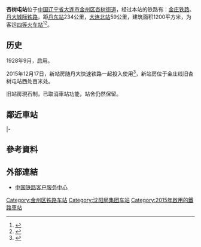 {{Infobox China railway station 
|车站名称 = 杏树屯站
|图片 = 
|图片介绍 = 
|其他名称 = 
|英文名称 = Xingshutun Railway Station
|车站代码 = 54386<ref>{{cite web|url=http://hyfw.12306.cn/hyinfo/action/FwcszsAction_index?type=1|title=营业站服务信息查询|publisher=[[中国铁路客户服务中心|中国铁路客户服务中心]]|accessdate=2017-07-12|archive-date=2016-11-06|archive-url=https://web.archive.org/web/20161106075157/http://hyfw.12306.cn/hyinfo/action/FwcszsAction_index?type=1|dead-url=no}}</ref>
|电报码 = XDT
|拼音码 = XST
|车站位置 = [[中华人民共和国|中国]][[辽宁省|辽宁省]][[大连市|大连市]][[金州区|金州区]][[杏树街道|杏树街道]]杏樹村
|归属 = [[中国铁路沈阳局集团|中国铁路沈阳局集团]]
|线路 = [[金庄铁路|金庄铁路]]、[[丹大城际铁路|丹大城际铁路]]
|车站等级 = [[四等站_(中国大陆)|四等站]]
|月台数目 = 2
|站台面 = 2
|股道数目 = 4
|坐标 = {{coord|39|15|46.69|N|122|9|2.64|E|display=inline,title}}
}}
'''杏树屯站'''位于[[中国|中国]][[辽宁省|辽宁省]][[大连市|大连市]][[金州区|金州区]][[杏树街道|杏树街道]]，经过本站的铁路有：[[金庄铁路|金庄铁路]]、[[丹大城际铁路|丹大城际铁路]]，距[[丹东站|丹东站]]234公里，[[大连北站|大连北站]]59公里，建筑面积1200平方米，为客运[[四等站_(中国大陆)|四等火车站]]<ref>{{cite news|url=http://www.jt.dl.gov.cn/bkzy/2317.html|title=丹大快铁今日正式开通运营|publisher=大连市交通局|deadurl=yes|archiveurl=https://web.archive.org/web/20160304185539/http://www.jt.dl.gov.cn/bkzy/2317.html|archivedate=2016-03-04|accessdate=2016-01-12}}</ref><ref>{{cite web|title=关于新建东北东部铁路前阳至庄河段工程初步设计的批复|url=http://www.rebcenter.com/showPdf.action?id=619|access-date=2016-01-12|publisher=铁路建设工程网|archiveurl=https://web.archive.org/web/20160309214757/http://www.rebcenter.com/showPdf.action?id=619|archivedate=2016-03-09|deadurl=yes}}</ref>。

==历史==
1928年9月，启用。

2015年12月17日，新站房随丹大快速铁路一起投入使用<ref>{{cite news|url=http://china.cnr.cn/ygxw/20151217/t20151217_520825924.shtml|title=丹大快速铁路今日开通运营 全程最快1小时45分|publisher=央广网|accessdate=2016-01-12|archivedate=2016-03-07|archiveurl=https://web.archive.org/web/20160307065809/http://china.cnr.cn/ygxw/20151217/t20151217_520825924.shtml|dead-url=no}}</ref>，新站房位于金庄线旧杏树屯站西处百米处。

旧站房現石制，已取消車站功能，站舍仍然保留。

==鄰近車站==
{{start rail box|[[中華人民共和國鐵路運輸|中国铁路]]}}
{{s-inop|[[登沙河站|登沙河站]]}}
{{s-line|[[丹大快速铁路|丹大快速铁路]]}}
{{s-inop|[[皮口站|皮口站]]}}
|-
{{s-inop|[[旗杵底站|旗杵底站]]}}
{{s-line|[[金庄铁路|金庄铁路]]}}
{{s-inop|[[大劉家站|大劉家站]]}}
{{end box}}

==參考資料==
{{reflist}}
==外部連結==
* [http://www.12306.cn/mormhweb/ 中国铁路客户服务中心] {{Wayback|url=http://www.12306.cn/mormhweb/|date=20180205163941}}
{{丹大城际铁路}}
{{金庄铁路}}
[[Category:金州区铁路车站|Category:金州区铁路车站]]
[[Category:沈阳局集团车站|Category:沈阳局集团车站]]
[[Category:2015年啟用的鐵路車站|Category:2015年啟用的鐵路車站]]